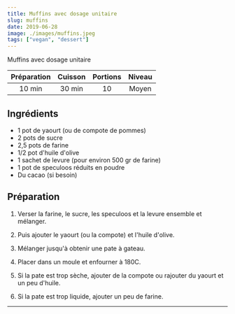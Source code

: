```yaml
---
title: Muffins avec dosage unitaire
slug: muffins
date: 2019-06-28
image: ./images/muffins.jpeg
tags: ["vegan", "dessert"]
---
```


<StyledParagraph>Muffins avec dosage unitaire</StyledParagraph>

| Préparation | Cuisson | Portions | Niveau |
| :-: | :-: | :-: | :-: |
| 10 min | 30 min | 10 | Moyen |

## Ingrédients
- <ListItem>1 pot de yaourt (ou de compote de pommes)</ListItem>
- <ListItem>2 pots de sucre</ListItem>
- <ListItem>2,5 pots de farine</ListItem>
- <ListItem>1/2 pot d'huile d'olive</ListItem>
- <ListItem>1 sachet de levure (pour environ 500 gr de farine)</ListItem>
- <ListItem>1 pot de speculoos réduits en poudre</ListItem>
- <ListItem>Du cacao (si besoin)</ListItem>

## Préparation

1. Verser la farine, le sucre, les speculoos et la levure ensemble et mélanger.

2. Puis ajouter le yaourt (ou la compote) et l'huile d'olive.

3. Mélanger jusqu'à obtenir une pate à gateau.

4. Placer dans un moule et enfourner à 180C.

5. Si la pate est trop sèche, ajouter de la compote ou rajouter du yaourt et un peu d'huile.

6. Si la pate est trop liquide, ajouter un peu de farine.

---
